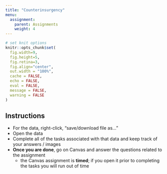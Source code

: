 ```yaml
---
title: "Counterinsurgency"
menu:
  assignment:
    parent: Assignments
    weight: 4
---
```





```r
# set knit options
knitr::opts_chunk$set(
  fig.width=9, 
  fig.height=5, 
  fig.retina=3,
  fig.align="center",
  out.width = "100%",
  cache = FALSE,
  echo = FALSE,
  eval = FALSE,
  message = FALSE, 
  warning = FALSE
)

```

## Instructions



- For the data, right-click, "save/download file as..."
- Open the data
- Complete all of the tasks associated with that data and keep track of your answers / images
- **Once you are done**, go on Canvas and answer the questions related to the assignment
    - the Canvas assignment is **timed**; if you open it prior to completing the tasks you will run out of time





<!-- Skills used:  -->

<!-- - Creating new variables -->
<!-- - Counting categories -->


<!-- [My awkward Google Sheets video tutorials are here](https://www.dropbox.com/sh/rsj9qm67se619pm/AAD1wPt84O8yaIfSPcwN9edua?dl=0) -->



<!-- ::: {.callout-warning} -->
<!-- You must complete all of the tasks here BEFORE opening the Canvas quiz; otherwise, you will run out of time! -->
<!-- ::: -->



<!-- ## Task 1: Combat Obscura -->


<!-- 1. Connect the film we watched in class, *Combat Obscura*, to two of the readings we've covered in class so far. What parallels do you see? What is striking or interesting to you about the film? ~250 words. (5 points). -->

<!-- ::: {.callout-note} -->
<!-- If you weren't able to attend lecture, or would like to review the film, it is available on Kanopy through UC Davis. -->
<!-- ::: -->



<!-- ## Task 2: US casualties -->



<!-- Let's look at this data on American casualties in the Iraq and Afghanistan wars (variable dictionary below). Each row here is a soldier who died in one of these two wars.  -->

<!-- - Download this: <i class="fas fa-download"></i> [iCasualties data](https://www.dropbox.com/scl/fi/n5ha5rnqzoksm8yviovy0/casualties.csv?rlkey=w0syedcrxd8zyr45czh9a6ep8&dl=1) -->


<!-- 2. Pick a random row/observation — look up the soldier online and see what you can find. What happened to this person? Who were they? (2 point)  -->

<!-- ```{r} -->
<!-- library(tidyverse) -->
<!-- df = read_csv("https://www.dropbox.com/scl/fi/n5ha5rnqzoksm8yviovy0/casualties.csv?rlkey=w0syedcrxd8zyr45czh9a6ep8&dl=1") -->
<!-- ``` -->



<!-- 3. About what percent of casualties are the result of non-hostile actions (things like accidents, friendly fire, etc.)? Look at the `source` variable. (1 point) -->


<!-- ```{r} -->
<!-- df |> group_by(source) |>  -->
<!--   tally() |>  -->
<!--   mutate(percent = n / sum(n) * 100) |>  -->
<!--   filter(source == "non-hostile") -->
<!-- ``` -->



<!-- 4. What was the most common `cause` of death for US soldiers? (1 point) -->


<!-- ```{r} -->
<!-- df |> group_by(cause) |>  -->
<!--   tally() |>  -->
<!--   arrange(desc(n)) -->
<!-- ``` -->



<!-- 8. Figure out how to use the `MONTH` function in excel / sheets to create a new column that tells you in what month the person died, based on the date of death variable. In what month of the year were the most American casualties registered? -->


<!-- ```{r} -->
<!-- df |>  -->
<!--   mutate(month = month(date, label = TRUE)) |>  -->
<!--   group_by(month) |>  -->
<!--   tally() |>  -->
<!--   arrange(desc(n)) |>  -->
<!--   filter(n == max(n)) -->
<!-- ``` -->


<!-- ```{r, echo=FALSE,message=FALSE,warning=FALSE,results="asis",eval=TRUE} -->
<!-- library(tidyverse) -->
<!-- library(pander) -->
<!-- tribble(~Variable, ~Description,  -->
<!--         "date", "Date of death", -->
<!--         "name", "Name of soldier", -->
<!--         "rank", "Rank of soldier", -->
<!--         "nationality", "Nationality of soldier", -->
<!--         "branch", "Branch of military", -->
<!--         "age", "Age at death", -->
<!--         "country", "Country (Iraq or Afghanistan)", -->
<!--         "province", "Province where soldier died", -->
<!--         "where", "City/locale where soldier died", -->
<!--         "source", "Source of death (hostile or non-hostile)", -->
<!--         "cause", "Cause of death", -->
<!--         "state", "Home state of soldier", -->
<!--         "city", "Home city/town of soldier", -->
<!--         "state_pop_2010", "Population in state (2010)") %>%  -->
<!--   pandoc.table() -->
<!-- ``` -->
